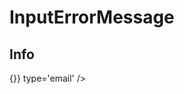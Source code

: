 

<Meta title="InputErrorMessage" component={InputErrorMessage} />

# InputErrorMessage

<Props of={InputErrorMessage} />

## Info
<Preview>
    <Story name="InputErrorMessage">
        <form>
            <InputField
                label='Email input'
                placeholder="Type to see error"
                id="test1"
                onChange={() => {}}
                type='email'
            />
        </form>
    </Story>
</Preview>
